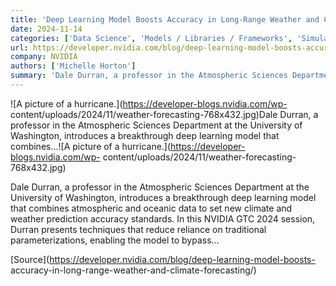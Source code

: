 ```yaml
---
title: 'Deep Learning Model Boosts Accuracy in Long-Range Weather and Climate Forecasting'
date: 2024-11-14
categories: ['Data Science', 'Models / Libraries / Frameworks', 'Simulation / Modeling / Design', 'Top Stories', 'AI Impact', 'Climate / Weather / Ocean Modeling', 'featured', 'NVIDIA On-demand']
url: https://developer.nvidia.com/blog/deep-learning-model-boosts-accuracy-in-long-range-weather-and-climate-forecasting/
company: NVIDIA
authors: ['Michelle Horton']
summary: 'Dale Durran, a professor in the Atmospheric Sciences Department at the University of Washington, introduces a breakthrough deep learning model that combines...'
---
```



![A picture of a hurricane.](https://developer-blogs.nvidia.com/wp-
content/uploads/2024/11/weather-forecasting-768x432.jpg)Dale Durran, a
professor in the Atmospheric Sciences Department at the University of
Washington, introduces a breakthrough deep learning model that combines...![A
picture of a hurricane.](https://developer-blogs.nvidia.com/wp-
content/uploads/2024/11/weather-forecasting-768x432.jpg)

Dale Durran, a professor in the Atmospheric Sciences Department at the
University of Washington, introduces a breakthrough deep learning model that
combines atmospheric and oceanic data to set new climate and weather
prediction accuracy standards. In this NVIDIA GTC 2024 session, Durran
presents techniques that reduce reliance on traditional parameterizations,
enabling the model to bypass…

[Source](https://developer.nvidia.com/blog/deep-learning-model-boosts-
accuracy-in-long-range-weather-and-climate-forecasting/)

